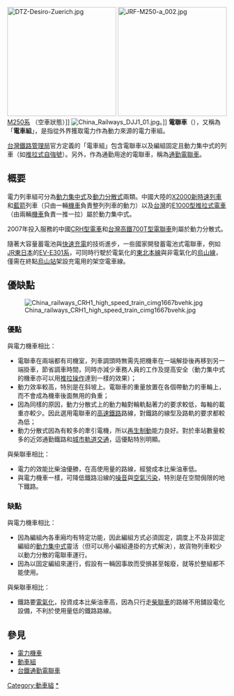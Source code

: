 {{Unreferenced|time=2021-06-18T03:15:45+00:00}}
{{expand|time=2007-09-26T20:10:42Z}}
{{noteTA
|G1=Railway
|1=zh-cn:电力动车组;zh-tw:電聯車;zh-hk:電動列車;
|2=zh-cn:车厢;zh-hk:車卡;zh-tw:車廂;
|3=zh-cn:无动力车厢;zh-hk:拖卡;zh-tw:無動力車廂;
|4=zh-tw:線路;zh-cn:线路;zh-hk:綫路;
|5=zh-tw:動力列車組;zh-cn:动车组;
}}
{{Otheruses|subject=以電力驅動的動力分散式列車|other=其他以电能驱动的车辆|电动车}}
[[File:DTZ-Desiro-Zuerich.jpg|250px]]
[[File:JRF-M250-a_002.jpg|250px]][[M250系|M250系]] （空車狀態）]]
[[File:China_Railways_DJJ1_01.jpg|thumb]]。]]
'''電聯車'''（{{lang-en|Electric Multiple Unit，'''EMU'''}}），又稱為「'''電車組'''」，是指從外界獲取電力作為動力來源的電力車組。

[[台灣鐵路管理局|台灣鐵路管理局]]官方定義的「電車組」包含電聯車以及編組固定且動力集中式的列車（如[[推拉式自強號|推拉式自強號]]）。另外，作為通勤用途的電聯車，稱為[[通勤型電力動車組|通勤電聯車]]。
== 概要 ==
電力列車組可分為[[動力集中式|動力集中式]]及[[動力分散式|動力分散式]]兩類。中國大陸的[[X2000列車|X2000新時速列車]]和[[中国铁路DJJ1型电力动车组|藍箭]]列車（只由一輛[[鐵路機車|機車]]負責整列列車的動力）以及[[台灣|台灣]]的[[台鐵E1000型推拉式電車|E1000型推拉式電車]]（由兩輛[[機車|機車]]負責一推一拉）屬於動力集中式。

2007年投入服務的中國[[中国铁路高速|CRH型電車]]和[[台灣高速鐵路|台灣高鐵]][[台灣高鐵700T型電聯車|700T型電聯車]]則屬於動力分散式。

隨著大容量蓄電池與[[快速充電|快速充電]]的技術進步，一些國家開發蓄電池式電聯車，例如[[JR東日本|JR東日本]]的[[JR東日本EV-E301系電聯車|EV-E301系]]，可同時行駛於電氣化的[[東北本線|東北本線]]與非電氣化的[[烏山線|烏山線]]，僅需在終點[[烏山站_(日本)|烏山站]]架設充電用的架空電車線。

== 優缺點 ==
[[File:China_railways_CRH1_high_speed_train_cimg1667bvehk.jpg|thumb]]
=== 優點 ===
;與電力機車相比：
* 電聯車在兩端都有司機室，列車調頭時無需先把機車在一端解掛後再移到另一端掛車，節省調車時間，同時亦減少車務人員的工作及提高安全（動力集中式的機車亦可以用[[推拉操作|推拉操作]]達到一樣的效果）；
* 動力效率較高，特別是在斜坡上。電聯車的重量放置在各個帶動力的車輪上，而不會成為機車後面無用的負重；
* 因為同樣的原因，動力分散式上的動力軸對輪軌黏著力的要求較低，每軸的載重亦較少。因此選用電聯車的[[高速鐵路|高速鐵路]]路線，對鐵路的線型及路軌的要求都較為低；
* 動力分散式因為有較多的牽引電機，所以[[再生制動|再生制動]]能力良好。對於車站數量較多的近郊通勤鐵路和[[城市軌道交通|城市軌道交通]]，這優點特別明顯。

;與柴聯車相比：
* 電力的效能比柴油優勝，在高使用量的路線，經營成本比柴油車低。
* 與電力機車一樣，可降低鐵路沿線的[[噪音|噪音]]與[[空氣污染|空氣污染]]，特別是在空間侷限的地下鐵路。

=== 缺點 ===
;與電力機車相比：
* 因為編組內各車廂均有特定功能，因此編組方式必須固定，調度上不及非固定編組的[[動力集中式|動力集中式]]靈活（但可以用小編組連掛的方式解決），故貨物列車較少以動力分散的電聯車運行。
* 因為以固定編組來運行，假設有一輛因事故而受損甚至報廢，就等於整組都不能使用。

;與柴聯車相比：
* 鐵路要[[電氣化鐵路|電氣化]]，投資成本比柴油車高，因為只行走[[柴油動車組|柴聯車]]的路線不用舖設電化設備，不利於使用量低的鐵路路線。

== 參見 ==
{{commonscat|Electric multiple units, motor coaches and railcars}}
* [[電力機車|電力機車]]
* [[動車組|動車組]]
* [[台鐵通勤電聯車|台鐵通勤電聯車]]

{{鐵路}}
{{Authority control}}
[[Category:動車組|Category:動車組]]
[[Category:電力動車組|*]]